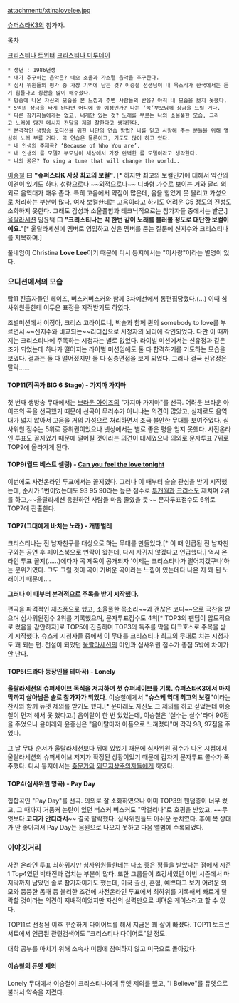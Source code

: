 attachment:/xtinalovelee.jpg

[[슈퍼스타K3]]의 참가자.

[[목차]]

[http://twitter.com/xtinalovelee 크리스티나 트위터] [http://me2day.net/christinalovelee 크리스티나 미투데이]
 * 생년 : 1986년생
 * 내가 추구하는 음악은? 네오 소울과 가스펠 음악을 추구한다.
 * 심사 위원들의 평가 중 가장 기억에 남는 것? 이승철 선생님이 내 목소리가 한국에서는 듣기 힘들다고 칭찬을 많이 해주셨다.
 * 방송에 나온 자신의 모습을 본 느낌과 주변 사람들의 반응? 아직 내 모습을 보지 못했다.
 * 5억의 상금을 타게 된다면 어디에 쓸 예정인가? 나는 ‘꼭’부모님께 상금을 드릴 거다.
 * 다른 참가자들에게는 없고, 내게만 있는 것? 노래를 부르는 나의 소울풀한 모습, 그리고 노래에 담긴 메시지 전달을 제일 잘한다고 생각한다.
 * 본격적인 생방송 오디션을 위한 나만의 연습 방법? 나를 믿고 사랑해 주는 분들을 위해 열심히 노래 부를 거다. 곡 연습은 물론이고, 기도도 많이 하고 있다.
 * 내 인생의 주제곡? ‘Because of Who You are’.
 * 내 인생의 롤 모델? 부모님이 세상에서 가장 완벽한 롤 모델이라고 생각한다.
 * 나의 꿈은? To sing a tune that will change the world….

[[이승철]] 曰 '''"슈퍼스타K 사상 최고의 보컬"'''. [* 하지만 최고의 보컬인가에 대해서 약간의 이견이 있기도 하다. 성량으로나 ~~외적으로나~~ 디바형 가수로 보이는 거와 달리 의외로 음역대가 매우 좁다. 특히 고음에서 약점이 많은데, 음을 힘있게 못 올리고 가성으로 처리하는 부분이 많다. 여자 보컬한테는 고음이라고 하기도 어려운 C5 정도의 진성도 소화하지 못한다. 그래도 감성과 소울풀함과 테크닉적으로는 참가자들 중에서는 발군.]
[[울랄라세션]] 임윤택 曰 '''"크리스티나는 꼭 한번 같이 노래를 불러볼 정도로 대단한 보컬이에요."'''[* 울랄라세션에 멤버로 영입하고 싶은 멤버를 묻는 질문에 신지수와 크리스티나를 지목하며.]

풀네임이 Christina '''Love Lee'''이기 때문에 디시 등지에서는 "이사랑"이라는 별명이 있다.

=== 오디션에서의 모습 ===
탑11 진출자들인 헤이즈, 버스커버스커와 함께 3차예선에서 통편집당했다.(...) 이때 심사위원들한테 어두운 표정을 지적받기도 하였다.

조별미션에서 이정아, 크리스 고라이트니, 박솔과 함께 퀸의 somebody to love를 부르면서 ~~신지수와 비교되는~~리더십으로 시청자의 뇌리에 각인되었다. 다만 이 때까지는 크리스티나에 주목하는 시청자는 별로 없었다.
라이벌 미션에서는 신유정과 같은 조가 되었는데 하나가 떨어지는 라이벌 미션임에도 둘 다 합격하기를 기도하는 모습을 보였다. 결과는 둘 다 떨어졌지만 둘 다 심층면접을 보게 되었다. 그러나 결국 신유정은 탈락......

==== TOP11(작곡가 BIG 6 Stage) - 가지마 가지마 ====
첫 번째 생방송 무대에서는 [[브라운 아이즈]]의 "가지마 가지마"를 선곡. 어려운 브라운 아이즈의 곡을 선곡했기 때문에 선곡이 무리수가 아니냐는 의견이 많았고, 실제로도 음역대가 넓지 않아서 고음을 거의 가성으로 처리하면서 조금 불안한 무대를 보여주었다. 심사위원 점수는 5위로 중위권이었으나 넷상에서는 별로 좋은 평을 얻지 못했다. 사전온라인 투표도 꼴지였기 때문에 떨어질 것이라는 의견이 대세였으나 의외로 문자투표 7위로 TOP9에 올라가게 된다.

==== TOP9(월드 베스트 셀링) - [[Can you feel the love tonight]] ====
{{{#!html
<object width="480" height="360"><param name="movie" value="https://www.youtube.com/v/PYsC3DTV_R0?version=3&amp;hl=ko_KR"></param><param name="allowFullScreen" value="true"></param><param name="allowscriptaccess" value="always"></param><embed src="https://www.youtube.com/v/PYsC3DTV_R0?version=3&amp;hl=ko_KR" type="application/x-shockwave-flash" width="480" height="360" allowscriptaccess="always" allowfullscreen="true"></embed></object>}}}
이번에도 사전온라인 투표에서는 꼴지였다. 그러나 이 때부터 슬슬 관심을 받기 시작했는데, 순서가 1번이었는데도 93 95 90라는 높은 점수로 [[투개월]]과 [[크리스]]도 제치며 2위를 하고,~~울랄라세션 응원하던 사람들 마음 졸였을 듯~~ 문자투표점수도 6위로 TOP7에 진출한다.

==== TOP7(그대에게 바치는 노래) - 개똥벌레 ====
{{{#!html
<object width="640" height="360"><param name="movie" value="https://www.youtube.com/v/I1nH1YNvnfc?version=3&amp;hl=ko_KR"></param><param name="allowFullScreen" value="true"></param><param name="allowscriptaccess" value="always"></param><embed src="https://www.youtube.com/v/I1nH1YNvnfc?version=3&amp;hl=ko_KR" type="application/x-shockwave-flash" width="640" height="360" allowscriptaccess="always" allowfullscreen="true"></embed></object>}}}
크리스티나는 전 남자친구를 대상으로 하는 무대를 만들었다.[* 이 때 언급된 전 남자친구와는 공연 후 페이스북으로 연락이 왔는데, 다시 사귀지 않겠다고 언급했다.]
역시 온라인 투표 꼴지(......)에다가 곡 제목이 공개되자 '이제는 크리스티나가 떨어지겠구나'하는 분위기였다. 그도 그럴 것이 곡이 가벼운 곡이라는 느낌이 있는데다 나온 지 꽤 된 노래이기 때문에....

'''그러나 이 때부터 본격적으로 주목을 받기 시작했다.'''

편곡을 파격적인 재즈풍으로 했고, 소울풀한 목소리~~과 괜찮은 코디~~으로 극찬을 받으며 심사위원점수 2위를 기록했으며, 문자투표점수도 4위[* TOP3의 팬덤이 압도적으로 컸음을 감안하자]로 TOP5에 진출하며 TOP3의 독주를 막을 다크호스로 주목을 받기 시작했다. 슈스케 시청자들 중에서 이 무대를 크리스티나 최고의 무대로 치는 시청자도 꽤 되는 편. 전설이 되었던 [[울랄라세션]]의 미인과 심사위원 점수가 총점 5밖에 차이가 안 난다.

==== TOP5(드라마 등장인물 테마곡) - Lonely ====
{{{#!html
<object width="480" height="360"><param name="movie" value="https://www.youtube.com/v/5ddGpVsTf8M?version=3&amp;hl=ko_KR"></param><param name="allowFullScreen" value="true"></param><param name="allowscriptaccess" value="always"></param><embed src="https://www.youtube.com/v/5ddGpVsTf8M?version=3&amp;hl=ko_KR" type="application/x-shockwave-flash" width="480" height="360" allowscriptaccess="always" allowfullscreen="true"></embed></object>}}}
'''울랄라세션의 슈퍼세이브 독식을 저지하며 첫 슈퍼세이브를 기록. 슈퍼스타K3에서 마지막까지 살아남은 솔로 참가자가 되었다.''' 이승철에게서 '''"슈스케 역대 최고의 보컬"'''이라는 찬사와 함께 듀엣 제의를 받기도 했다.[* 윤미래도 자신도 그 제의를 하고 싶었는데 이승철이 먼저 해서 못 했다고.] 음이탈이 한 번 있었는데, 이승철은 '실수는 실수'라며 90점을 주었으나 윤미래와 윤종신은 "음이탈마저 아픔으로 느껴졌다"며 각각 98, 97점을 주었다.

그 날 무대 순서가 울랄라세션보다 뒤에 있었기 때문에 심사위원 점수가 나온 시점에서 울랄라세션의 슈퍼세이브 저지가 확정된 상황이었기 때문에 갑자기 문자투표 콜수가 폭주했다. 디시 등지에서는 [[좆문가]]와 [[외모지상주의]]자들에게 까였다.

==== TOP4(심사위원 명곡) - Pay Day ====
{{{#!html
<object width="560" height="315"><param name="movie" value="https://www.youtube.com/v/ovh3GCDUUek?version=3&amp;hl=ko_KR"></param><param name="allowFullScreen" value="true"></param><param name="allowscriptaccess" value="always"></param><embed src="https://www.youtube.com/v/ovh3GCDUUek?version=3&amp;hl=ko_KR" type="application/x-shockwave-flash" width="560" height="315" allowscriptaccess="always" allowfullscreen="true"></embed></object>}}}
힙합곡인 "Pay Day"를 선곡. 의외로 잘 소화하였으나 이미 TOP3의 팬덤층이 너무 컸고, 그 때까지 거품커 논란이 있던 버스커 버스커도 "막걸리나"로 호평을 받았고, ~~무엇보다 '''코디가 안티라서'''~~ 결국 탈락했다. 심사위원들도 아쉬운 눈치였다.
후에 목 상태가 안 좋아져서 Pay Day는 음원으로 나오지 못하고 다음 앨범에 수록되었다.

=== 이야깃거리 ===
사전 온라인 투표 최하위지만 심사위원들한테는 다소 좋은 평들을 받았다는 점에서 시즌1 Top4였던 박태진과 겹치는 부분이 많다. 또한 그룹들이 초강세였던 이번 시즌에서 마지막까지 남았던 솔로 참가자이기도 했는데, 미국 출신, 혼혈, 예쁘다고 보기 어려운 외모와 뚱뚱한 몸매 등 불리한 조건에 사전온라인 투표에서 최하위를 기록해서 빠르게 탈락할 것이라는 의견이 지배적이었지만 자신의 실력만으로 버텨온 케이스라고 할 수 있다.

TOP11로 선정된 이후 꾸준하게 다이어트를 해서 지금은 꽤 살이 빠졌다. TOP11 토크콘서트에서 언급된 관련검색어도 "크리스티나 다이어트"일 정도.

대학 공부를 마치기 위해 소속사 미팅에 참여하지 않고 미국으로 돌아갔다.

==== 이승철의 듀엣 제의 ====
{{{#!html
<object width="480" height="360"><param name="movie" value="https://www.youtube.com/v/iJ47yuAsioE?version=3&amp;hl=ko_KR"></param><param name="allowFullScreen" value="true"></param><param name="allowscriptaccess" value="always"></param><embed src="https://www.youtube.com/v/iJ47yuAsioE?version=3&amp;hl=ko_KR" type="application/x-shockwave-flash" width="480" height="360" allowscriptaccess="always" allowfullscreen="true"></embed></object>}}}
Lonely 무대에서 이승철이 크리스티나에게 듀엣 제의를 했고, "I Believe"를 듀엣으로 불러서 약속을 지켰다.
